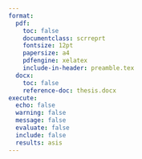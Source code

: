 ```yaml
---
format:
  pdf:
    toc: false
    documentclass: scrreprt
    fontsize: 12pt
    papersize: a4
    pdfengine: xelatex
    include-in-header: preamble.tex
  docx:
    toc: false
    reference-doc: thesis.docx
execute:
  echo: false
  warning: false
  message: false
  evaluate: false
  include: false
  results: asis
---
```


